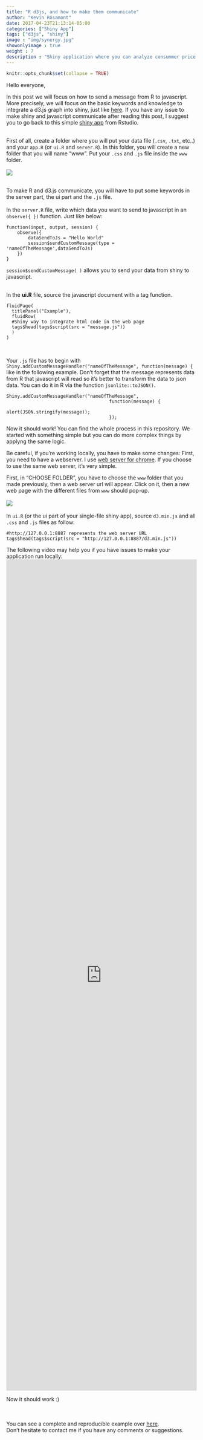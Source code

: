 ```yaml
---
title: "R d3js, and how to make them communicate"
author: "Kevin Rosamont"
date: 2017-04-23T21:13:14-05:00
categories: ["Shiny App"]
tags: ["d3js", "shiny"]
image : "img/synergy.jpg"
showonlyimage : true
weight : 7
description : "Shiny application where you can analyze consummer price index of differents COICOP at different level."
---
```


```r
knitr::opts_chunk$set(collapse = TRUE)
```

Hello everyone,

In this post we will focus on how to send a message from R to javascript. More precisely, we will focus on the basic keywords and knowledge to
integrate a d3.js graph into shiny, just like [here](http://51.254.215.145:3838/shiny-fret/).
If you have any issue to make shiny and javascript communicate after reading this post, I suggest
you to go back to this simple [shiny app](http://shiny.rstudio.com/gallery/server-to-client-custom-messages.html)
from Rstudio.<br><br>

First of all, create a folder where you will put your data file (`.csv`, `.txt`, etc..) and your
`app.R` (or `ui.R` and `server.R`). In this folder,  you will create a new folder that you will name "www". Put your `.css` and `.js` file inside the `www` folder. <br><br>
<img src="/img/folder_www.png" style = "max-width:100%;"> <br><br>

To make R and d3.js communicate, you will have to put some keywords in the server part, the ui part and the `.js` file.<br><br>
In the `server.R` file, write which data you want to send to javascript in an `observe({ })` function. Just like below:

```
function(input, output, session) {
    observe({
        dataSendToJs = "Hello World"
        session$sendCustomMessage(type = 'nameOfTheMessage',dataSendToJs)
    })
}
```

`session$sendCustomMessage( )` allows you to send your data from shiny to javascript. <br><br>

In the **ui.R** file, source the javascript document with a tag function.

```
fluidPage(
  titlePanel("Example"),
  fluidRow(
  #Shiny way to integrate html code in the web page
  tags$head(tags$script(src = "message.js"))
  )
)
```

<br>

Your `.js` file has to begin with `Shiny.addCustomMessageHandler("nameOfTheMessage", function(message) {` like in the following example.
Don't forget that the message represents data from R that javascript will read so it's better to transform the data to json data. You can do it in R via the function `jsonlite::toJSON()`.

```
Shiny.addCustomMessageHandler("nameOfTheMessage",
                                      function(message) {
                                              alert(JSON.stringify(message));
                                      });
```

Now it should work! You can find the whole process in this repository. We started with something simple but you can do more complex things by applyng the same logic.

Be careful, if you're working locally, you have to make some changes:
First, you need to have a webserver. I use [web server for chrome](https://chrome.google.com/webstore/detail/web-server-for-chrome/ofhbbkphhbklhfoeikjpcbhemlocgigb?hl=en).
If you choose to use the same web server, it's very simple. <br>

First, in "CHOOSE FOLDER", you have to choose the `www` folder that you made previously, then a web server url will appear.
Click on it, then a new web page with the different files from `www` should pop-up.<br><br>
<img src="/img/webserver_source.png" style = "max-width:100%;"> <br><br>
In `ui.R` (or the ui part of your single-file shiny app), source `d3.min.js` and all `.css` and `.js` files as follow:

```
#http://127.0.0.1:8887 represents the web server URL
tags$head(tags$script(src = "http://127.0.0.1:8887/d3.min.js"))
```
The following video may help you if you have issues to make your application run locally:
<iframe width="100%" height="100%" src="https://www.youtube.com/embed/GHRZaiYh2Ac" frameborder="0" allowfullscreen style = "max-width:100%; height:55vh;"></iframe>

Now it should work :)

<br><br>
You can see a complete and reproducible example over [here](https://github.com/woozaa/fret_Lux).<br>
Don't hesitate to contact me if you have any comments or suggestions.

